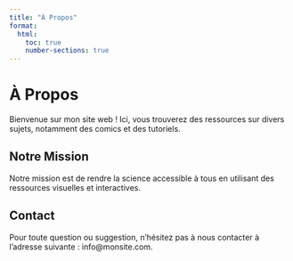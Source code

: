 ```yaml
---
title: "À Propos"
format: 
  html: 
    toc: true
    number-sections: true
---
```


# À Propos

Bienvenue sur mon site web ! Ici, vous trouverez des ressources sur divers sujets, notamment des comics et des tutoriels.

## Notre Mission

Notre mission est de rendre la science accessible à tous en utilisant des ressources visuelles et interactives.

## Contact

Pour toute question ou suggestion, n'hésitez pas à nous contacter à l'adresse suivante : info@monsite.com.
